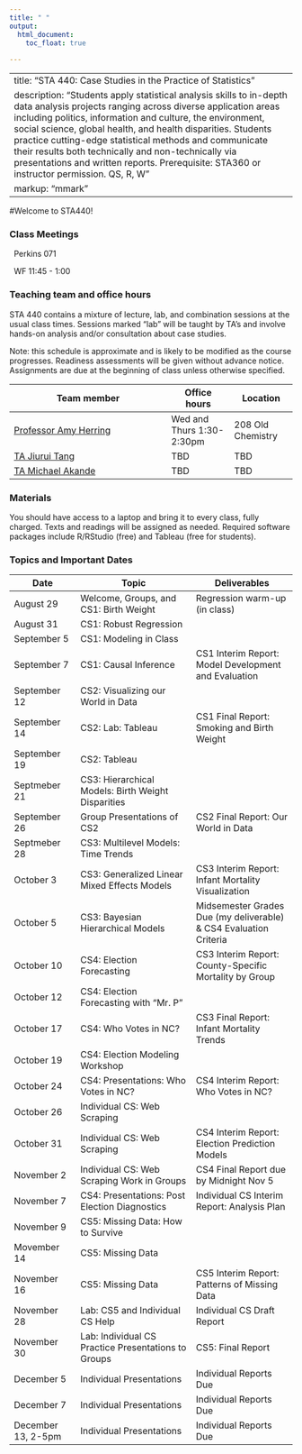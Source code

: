 ```yaml
---
title: " "
output: 
  html_document:
    toc_float: true
  
---
```


---
title: "STA 440: Case Studies in the Practice of Statistics"
description: "Students apply statistical analysis skills to in-depth data analysis projects ranging across diverse application areas including politics, information and culture, the environment, social science, global health, and health disparities. Students practice cutting-edge statistical methods and communicate their results both technically and non-technically via presentations and written reports. Prerequisite: STA360 or instructor permission. QS, R, W"
markup: "mmark"
---

#Welcome to STA440!

### Class Meetings

<font color="#6CA0DC"><i class="fas fa-university fa-lg"></i></font> &nbsp; Perkins 071 

<font color="#6CA0DC"><i class="fas fa-calendar-alt fa-lg"></i></font> &nbsp; WF 11:45 - 1:00


### Teaching team and office hours 

STA 440 contains a mixture of lecture, lab, and combination sessions at the usual class times. Sessions marked "lab" will be taught by TA's and involve hands-on analysis and/or consultation about case studies.

Note: this schedule is approximate and is likely to be modified as the course progresses. Readiness assessments will be given without advance notice. Assignments are due at the beginning of class unless otherwise specified.


| Team member | Office hours | Location |
| ----------  | ----         | ---- |
| [Professor Amy Herring](https://stat.duke.edu/people/amy-h-herring)  <a href="mailto:amy.herring@duke.edu" title="email"><i class="fa fa-envelope"></i></a> &nbsp;  | Wed and Thurs 1:30-2:30pm | 208 Old Chemistry |
[TA Jiurui Tang](https://stat.duke.edu/people/jiurui-tang)  <a href="mailto:jiurui.tang@duke.edu" title="email"><i class="fa fa-envelope"></i></a> &nbsp; | TBD | TBD
 [TA Michael Akande](https://www2.stat.duke.edu/~oma9/)  <a href="mailto:olanrewaju.akande@duke.edu" title="email"><i class="fa fa-envelope"></i></a> &nbsp;  | TBD | TBD
 
                  


### Materials

You should have access to a laptop and bring it to every class, fully charged. Texts and readings will be assigned as needed. Required software packages include R/RStudio (free) and Tableau (free for students).


### Topics and Important Dates
|Date           |Topic                      |Deliverables     |
| ----------    | -----------------         | --------------- |
| August 29     | Welcome, Groups, and CS1: Birth Weight        | Regression warm-up (in class)        |
| August 31     | CS1: Robust Regression    |                 |
| September 5   | CS1: Modeling in Class | |
| September 7   | CS1: Causal Inference | CS1 Interim Report: Model Development and Evaluation |
| September 12  | CS2: Visualizing our World in Data | |
| September 14  | CS2: Lab: Tableau | CS1 Final Report: Smoking and Birth Weight |
| September 19  | CS2: Tableau | |
| Septmeber 21  | CS3: Hierarchical Models: Birth Weight Disparities | |
| September 26  | Group Presentations of CS2 | CS2 Final Report: Our World in Data |
| Septmeber 28  | CS3: Multilevel Models: Time Trends | |
| October 3     | CS3: Generalized Linear Mixed Effects Models | CS3 Interim Report: Infant Mortality Visualization| 
| October 5     | CS3: Bayesian Hierarchical Models | Midsemester Grades Due (my deliverable)  & CS4 Evaluation Criteria |
| October 10    | CS4: Election Forecasting | CS3 Interim Report: County-Specific Mortality by Group|
| October 12    | CS4: Election Forecasting with "Mr. P" | |
| October 17    | CS4: Who Votes in NC? | CS3 Final Report: Infant Mortality Trends |
| October 19    | CS4: Election Modeling Workshop | |
| October 24    | CS4: Presentations: Who Votes in NC? | CS4 Interim Report: Who Votes in NC? |
| October 26    | Individual CS: Web Scraping | | 
| October 31    | Individual CS: Web Scraping |  CS4 Interim Report: Election Prediction Models |
| November 2    | Individual CS: Web Scraping Work in Groups | CS4 Final Report due by Midnight Nov 5|
| November 7    | CS4: Presentations: Post Election Diagnostics | Individual CS Interim Report: Analysis Plan  |
| November 9    | CS5: Missing Data: How to Survive | |
| Movember 14   | CS5: Missing Data | |
| November 16   | CS5: Missing Data | CS5 Interim Report: Patterns of Missing Data |
| November 28   | Lab: CS5 and Individual CS Help | Individual CS Draft Report | 
| November 30   | Lab: Individual CS Practice Presentations to Groups | CS5: Final Report |
| December 5    | Individual Presentations | Individual Reports Due |
| December 7    | Individual Presentations | Individual Reports Due |
| December 13, 2-5pm   | Individual Presentations | Individual Reports Due |


